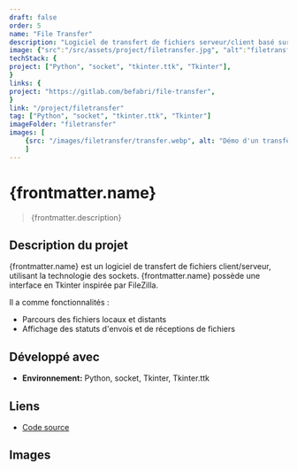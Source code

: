 ```yaml
---
draft: false
order: 5
name: "File Transfer"
description: "Logiciel de transfert de fichiers serveur/client basé sur les sockets, doté d'une interface en Tkinter."
image: {"src":"/src/assets/project/filetransfer.jpg", "alt":"filetransfer"}
techStack: {
project: ["Python", "socket", "tkinter.ttk", "Tkinter"],
}
links: {
project: "https://gitlab.com/befabri/file-transfer",
}
link: "/project/filetransfer"
tag: ["Python", "socket", "tkinter.ttk", "Tkinter"]
imageFolder: "filetransfer"
images: [
    {src: "/images/filetransfer/transfer.webp", alt: "Démo d'un transfère de fichiers"}
    ]
---
```


# {frontmatter.name}

> {frontmatter.description}

## Description du projet

{frontmatter.name} est un logiciel de transfert de fichiers client/serveur, utilisant la technologie des sockets. {frontmatter.name} possède une interface en Tkinter inspirée par FileZilla.

Il a comme fonctionnalités :

-   Parcours des fichiers locaux et distants
-   Affichage des statuts d'envois et de réceptions de fichiers

## Développé avec

-   **Environnement:** Python, socket, Tkinter, Tkinter.ttk

## Liens

-   [Code source](https://gitlab.com/befabri/file-transfer)

## Images
